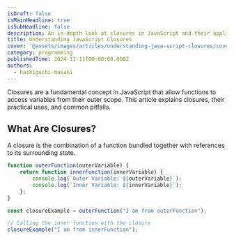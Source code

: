 ```yaml
---
isDraft: false
isMainHeadline: true
isSubHeadline: false
description: An in-depth look at closures in JavaScript and their applications.
title: Understanding JavaScript Closures
cover: '@assets/images/articles/understanding-java-script-closures/cover.avif'
category: programming
publishedTime: 2024-11-11T00:00:00.000Z
authors:
  - hashiguchi-masaki
---
```

Closures are a fundamental concept in JavaScript that allow functions to access variables from their outer scope. This article explains closures, their practical uses, and common pitfalls.

## What Are Closures?

A closure is the combination of a function bundled together with references to its surrounding state.

```js
function outerFunction(outerVariable) {
    return function innerFunction(innerVariable) {
        console.log(`Outer Variable: ${outerVariable}`);
        console.log(`Inner Variable: ${innerVariable}`);
    };
}

const closureExample = outerFunction("I am from outerFunction");

// Calling the inner function with the closure
closureExample("I am from innerFunction");

```
